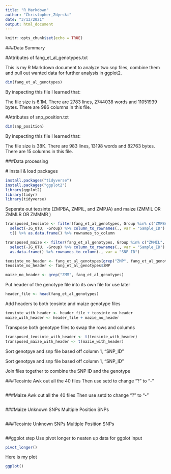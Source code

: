 ```yaml
---
title: "R_Markdown"
author: "Christopher_Zdyrski"
date: "3/13/2021"
output: html_document
---
```


```r
knitr::opts_chunk$set(echo = TRUE)
```

###Data Summary

#Attributes of fang_et_al_genotypes.txt

This is my R Markdown document to analyze two snp files, combine them and pull out wanted data for further analysis in ggplot2. 

```r
dim(fang_et_al_genotypes)
```


By inspecting this file I learned that:

The file size is 6.1M.
There are 2783 lines, 2744038 words and 11051939 bytes.
There are 986 columns in this file.

#Attributes of snp_position.txt

```r
dim(snp_position)
```

By inspecting this file I learned that:

The file size is 38K.
There are 983 lines, 13198 words and 82763 bytes.
There are 15 columns in this file.

###Data processing

 # Install & load packages
```r
install.packages("tidyverse")
install.packages("ggplot2")
library(ggplot2)
library(tidyr)
library(tidyverse)
```

Seperate out teosinte (ZMPBA, ZMPIL, and ZMPJA) and maize (ZMMIL OR ZMMLR OR ZMMMR )

```r

transposed_teosinte <- filter(fang_et_al_genotypes, Group %in% c("ZMPBA", "ZMPIL", "ZMPJA")) %>% 
  select(-JG_OTU, -Group) %>% column_to_rownames(., var = "Sample_ID") %>% 
  t() %>% as.data.frame() %>% rownames_to_column

transposed_maize <- filter(fang_et_al_genotypes, Group %in% c("ZMMIL", "ZMMLR", "ZMMMR")) %>% 
  select(-JG_OTU, -Group) %>% column_to_rownames(., var = "Sample_ID") %>% t() %>%
  as.data.frame() %>% rownames_to_column(., var = "SNP_ID")


```


```r
teosinte_no_header <- fang_et_al_genotypes[grep("ZMP", fang_et_al_genotypes$Sample_ID), ]
teosinte_no_header <- fang_et_al_genotypes$ZMP

maize_no_header <- grep("ZMM", fang_et_al_genotypes)

```

Put header of the genotype file into its own file for use later

```r
header_file <- head(fang_et_al_genotypes)

```

Add headers to both teosinte and maize genotype files
```r
teosinte_with_header <- header_file + teosinte_no_header
maize_with_header <- header_file + mazie_no_header
```

Transpose both genotype files to swap the rows and columns

```r
transposed_teosinte_with_header <- t(teosinte_with_header)
transposed_maize_with_header <- t(mazie_with_header)

```

Sort genotpye and snp file based off column 1, "SNP_ID"


Sort genotpye and snp file based off column 1, "SNP_ID"


Join files together to combine the SNP ID and the genotype


###Teosinte Awk out all the 40 files Then use setd to change "?" to "-"

```r

```

###Maize Awk out all the 40 files Then use setd to change "?" to "-"

```r

```

###Maize Unknown SNPs
Multiple Position SNPs
```r

```

###Teosinte Unknown SNPs
Multiple Position SNPs

```r

```


##ggplot step
Use pivot longer to neaten up data for ggplot input

```r
pivot_longer()

```

Here is my plot

```r
ggplot()

```

